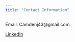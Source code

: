 ```yaml
---
title: "Contact Information"
---
```


Email: Camdenj43@gmail.com

[LinkedIn](https://www.linkedin.com/in/camden-heafitz-398b67277/)